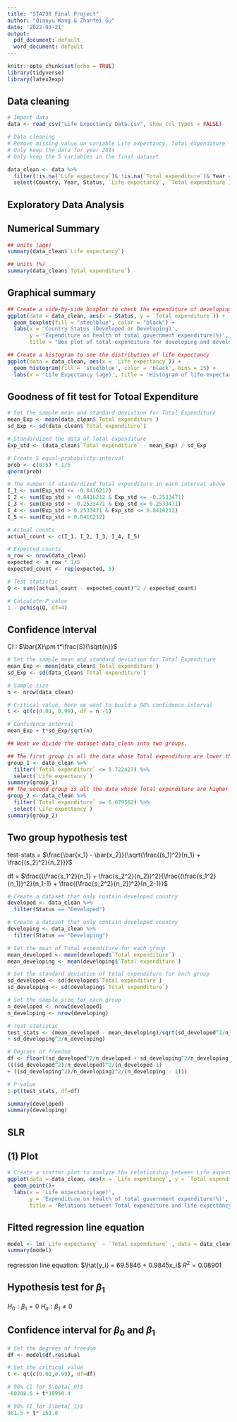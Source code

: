 ```yaml
---
title: "STA238 Final Project"
author: "Qiaoyu Wang & Zhanfei Gu"
date: '2022-03-21'
output:
  pdf_document: default
  word_document: default
---
```


```r
knitr::opts_chunk$set(echo = TRUE)
library(tidyverse)
library(latex2exp)
```

## Data cleaning

```r
# Import data 
data <- read_csv("Life Expectancy Data.csv", show_col_types = FALSE)

# Data cleaning
# Remove missing value on variable Life expectancy, Total expenditure
# Only keep the data for year 2014
# Only keep the 5 variables in the final dataset

data_clean <- data %>%
  filter(!is.na(`Life expectancy`)& !is.na(`Total expenditure`)& Year == 2014) %>%
  select(Country, Year, Status, `Life expectancy`, `Total expenditure`)

```

## Exploratory Data Analysis

## Numerical Summary


```r
## units (age)
summary(data_clean$`Life expectancy`)
```
```r
## units (%)
summary(data_clean$`Total expenditure`)
```

## Graphical summary

```r
## Create a side-by-side boxplot to check the expenditure of developing and developed countries
ggplot(data = data_clean, aes(x = Status, y = `Total expenditure`)) +
  geom_boxplot(fill = "steelblue", color = "black") +
  labs(x = 'Country Status (Developed or Developing)', 
       y = 'Expenditure on health of total government expenditure(%)',
       title = "Box plot of total expenditure for developing and developed countries")

```

```r
## Create a histogram to see the distribution of life expectancy
ggplot(data = data_clean, aes(x = `Life expectancy`)) +
  geom_histogram(fill = 'steelblue', color = 'black', bins = 15) +
  labs(x = 'Life Expectancy (age)', title = 'Histogram of life expectancy for 145 countries')
```
\newpage

## Goodness of fit test for Totoal Expenditure
```r
# Set the sample mean and standard deviation for Total Expenditure
mean_Exp <- mean(data_clean$`Total expenditure`)
sd_Exp <- sd(data_clean$`Total expenditure`)

# Standardized the data of Total expenditure
Exp_std <- (data_clean$`Total expenditure` - mean_Exp) / sd_Exp

# Create 5 equal-probability interval
prob <- c(0:5) * 1/5
qnorm(prob)

# The number of standardized Total expenditure in each interval above
I_1 <- sum(Exp_std <= -0.8416212)
I_2 <- sum(Exp_std > -0.8416212 & Exp_std <= -0.2533471)
I_3 <- sum(Exp_std > -0.2533471 & Exp_std <= 0.2533471)
I_4 <- sum(Exp_std > 0.2533471 & Exp_std <= 0.8416212)
I_5 <- sum(Exp_std > 0.8416212)

# Actual counts
actual_count <- c(I_1, I_2, I_3, I_4, I_5)

# Expected counts
n_row <- nrow(data_clean)
expected <- n_row * 1/5
expected_count <- rep(expected, 5)

# Test statistic
Q <- sum((actual_count - expected_count)^2 / expected_count)

# Calculate P_value
1 - pchisq(Q, df=4)
```
\newpage
## Confidence Interval

CI : $\bar{X}\pm t*\frac{S}{\sqrt{n}}$
```r
# Set the sample mean and standard deviation for Total Expenditure
mean_Exp <- mean(data_clean$`Total expenditure`)
sd_Exp <- sd(data_clean$`Total expenditure`)

# Sample size
n <- nrow(data_clean)

# Critical value, here we want to build a 98% confidence interval
t <- qt(c(0.01, 0.99), df = n -1)

# Confidence interval
mean_Exp + t*sd_Exp/sqrt(n)

## Next we divide the dataset data_clean into two groups.

## The first group is all the data whose Total expenditure are lower than 5.569936
group_1 <- data_clean %>%
  filter(`Total expenditure` <= 5.722427) %>%
  select(`Life expectancy`)
summary(group_1)
## The second group is all the data whose Total expenditure are higher than 6.573926
group_2 <- data_clean %>%
  filter(`Total expenditure` >= 6.679562) %>%
  select(`Life expectancy`)
summary(group_2)
```
\newpage
## Two group hypothesis test

test-stats = $\frac{\bar{x_1} - \bar{x_2}}{\sqrt{\frac{(s_1)^2}{n_1} + \frac{(s_2)^2}{n_2}}}$

df = $\frac{(\frac{s_1^2}{n_1} + \frac{s_2^2}{n_2})^2}{\frac{(\frac{s_1^2}{n_1})^2}{n_1-1} + \frac{(\frac{s_2^2}{n_2})^2}{n_2-1}}$

```r
# Create a dataset that only contain developed country
developed <- data_clean %>%
  filter(Status == "Developed")

# Create a dataset that only contain developed country
developing <- data_clean %>%
  filter(Status == "Developing")

# Set the mean of Total expenditure for each group
mean_developed <- mean(developed$`Total expenditure`)
mean_developing <- mean(developing$`Total expenditure`)

# Set the standard deviation of total expenditure for each group
sd_developed <- sd(developed$`Total expenditure`)
sd_developing <- sd(developing$`Total expenditure`)

# Set the sample size for each group
n_developed <- nrow(developed)
n_developing <- nrow(developing)

# Test statistic
test_stats <- (mean_developed - mean_developing)/sqrt(sd_developed^2/n_developed 
+ sd_developing^2/n_developing)

# Degrees of freedom
df <- floor((sd_developed^2/n_developed + sd_developing^2/n_developing)^2/
(((sd_developed^2)/n_developed)^2/(n_developed-1)
+ ((sd_developing^2)/n_developing)^2/(n_developing - 1)))

# P-value
1-pt(test_stats, df=df)

summary(developed)
summary(developing)
```
\newpage

## SLR
## (1) Plot

```r
# Create a scatter plot to analyze the relationship between Life expectancy and Total expenditure
ggplot(data = data_clean, aes(x = `Life expectancy`, y = `Total expenditure`)) +
  geom_point()+
  labs(x = 'Life expectancy(age)',
       y = 'Expenditure on health of total government expenditure(%)',
       title = 'Relations between Total expenditure and life expectancy')
```
\newpage

## Fitted regression line equation
```r
model <- lm(`Life expectancy` ~ `Total expenditure` , data = data_clean)
summary(model)
```

regression line equation: $\hat{y_i} = 69.5846  + 0.9845x_i$
$R^2 = 0.08901$ 

## Hypothesis test for $\beta{_1}$
$H_0: \beta{_1} = 0$
$H_a: \beta{_1} \neq 0$


## Confidence interval for $\beta{_0}$ and $\beta{_1}$
```r
# Set the degrees of freedom
df <- model$df.residual

# Set the critical value
t <- qt(c(0.01,0.99), df=df)

# 98% CI for $\beta{_0}$
-60208.5 + t*10950.4

# 98% CI for $\beta{_1}$
981.5 + t* 151.8
```

